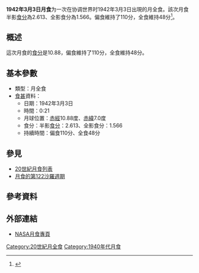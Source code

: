 {{Notability|time=2022-05-10T08:04:14+00:00}}
{{Infobox lunar eclipse
| date        = 1942年3月3日
| time        = 0:21
| nature     = 月全食
| saros       = 122
| gamma           = -0.155
| magnitude      = 半影食分：2.613<br/>全影食分：1.566
| par_duration   = 110分
| tot_duration    = 48分
| chart               = Lunar eclipse chart close-1942Mar03.png
}}
'''1942年3月3日月食'''为一次在协调世界时1942年3月3日出現的月全食。該次月食半影[[食分|食分]]為2.613、全影食分為1.566。偏食維持了110分，全食維持48分<ref name="nasa_catalog_list">{{cite web|url=http://eclipse.gsfc.nasa.gov/LEcat/LE1901-2000.html|title=Lunar Eclipses: 1901 to 2000|language=en|publisher=[[NASA|NASA]]|archiveurl=https://web.archive.org/web/20080331031357/http://eclipse.gsfc.nasa.gov/LEcat/LE1901-2000.html|archivedate=2008-03-31|deadurl=yes|accessdate=2016-09-10}}</ref>。

== 概述 ==
這次月食的[[食分|食分]]是10.88，偏食維持了110分，全食維持48分。

== 基本參數 ==
{{NoteUTC}}
* 類型：月全食
*[[食甚|食甚]]資料：
** 日期：1942年3月3日
** 時間：0:21
** 月球位置：[[赤經|赤經]]10.88度、[[赤緯|赤緯]]7.0度
** 食分：半影[[食分|食分]]：2.613、全影食分：1.566
** 持續時間：偏食110分、全食48分

== 參見 ==
{{portal box|天文學}}
* [[20世紀月食列表|20世紀月食列表]]
* [[月食的第122沙羅週期|月食的第122沙羅週期]]

== 參考資料 ==
{{reflist}}

== 外部連結 ==
* [http://eclipse.gsfc.nasa.gov/lunar.html NASA月食專頁]{{Wayback|url=http://eclipse.gsfc.nasa.gov/lunar.html |date=20181231235927 }}{{en icon}}
{{Lunar-eclipse-stub}}
{{月食}}

[[Category:20世紀月全食|Category:20世紀月全食]]
[[Category:1940年代月食|Category:1940年代月食]]